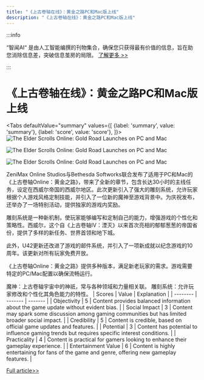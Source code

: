 ```yaml
---
title: "《上古卷轴在线》：黄金之路PC和Mac版上线"
description: "《上古卷轴在线》：黄金之路PC和Mac版上线"
---
```



:::info

“智闻AI“ 是由人工智能编撰的刊物集合，确保您只获得最有价值的信息，旨在助您消除信息差，突破信息茧房的局限。  [了解更多 >>](/)

:::

# 《上古卷轴在线》：黄金之路PC和Mac版上线


<Tabs
	defaultValue="summary"
	values={[
	{label: 'summary', value: 'summary'},
	{label: 'score', value: 'score'},
]}>
<TabItem value="summary">
<img
  src="https://image.informedainews.com/2024/06/Vid-EM2-1717551802-0.jpg"
  alt="The Elder Scrolls Online: Gold Road Launches on PC and Mac"
/>

<img
  src="https://image.informedainews.com/2024/06/Vid-HMD-1717551802-1.jpg"
  alt="The Elder Scrolls Online: Gold Road Launches on PC and Mac"
/>

<img
  src="https://image.informedainews.com/2024/06/Vid-Z6W-1717551802-2.jpg"
  alt="The Elder Scrolls Online: Gold Road Launches on PC and Mac"
/>



ZeniMax Online Studios与Bethesda Softworks联合发布了适用于PC和Mac的《上古卷轴Online：黄金之路》，带来了全新的章节，包含长达30小时的主线任务，设定在西威尔帝国的西威尔地区。此次更新引入了强大的雕刻系统，允许玩家根据个人游戏风格定制技能，并引入了一位新的魔神至游戏背景中。为庆祝发布，还举办了一场特别活动，提供独家的游戏内奖励。

雕刻系统是一种新机制，使玩家能够编写和定制自己的能力，增强游戏的个性化和策略性。西威尔，这个自《上古卷轴IV：湮灭》以来首次亮相的郁郁葱葱的帝国省份，提供了多样的新任务、世界首领和地下城。

此外，U42更新还改进了游戏的邮件系统，并引入了一项新成就以纪念游戏的10周年。该更新对所有玩家免费开放。

《上古卷轴Online：黄金之路》提供多种版本，满足新老玩家的需求。游戏需要特定的PC/Mac配置以确保流畅运行。

魔神：上古卷轴宇宙中的神祇，常与各种领域和力量相关联。
雕刻系统：允许玩家修改和个性化其角色能力的特性。
</TabItem>
<TabItem value="score">
	| Scores     | Value   | Explanation |
	| -------- | ------- | ------- |
	| Objectivity  | 5    | Content provides balanced information about the game update without evident bias.    |
	| Social Impact | 3     | Content may spark some discussion among gaming communities but has limited broader social impact.    |
	| Credibility    | 5    | Content is credible, based on official game updates and features.    |
	| Potential    | 3    | Content has potential to influence gaming trends but requires specific interest conditions.    |
	| Practicality    | 4    | Content is practical for gamers looking to enhance their gameplay experience.    |
	| Entertainment Value    | 6    | Content is highly entertaining for fans of the game and genre, offering new gameplay features.    |
</TabItem>
</Tabs>

[Full article>>](https://www.gcores.com/articles/182900)
